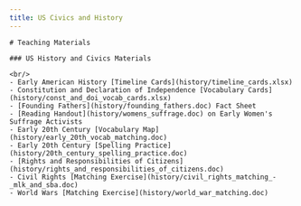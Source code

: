 ```yaml
---
title: US Civics and History
---
```


<BaseLayout title={frontmatter.title} current="/us-civics-and-history">
<HeaderBlock/>

    # Teaching Materials

    ### US History and Civics Materials

    <br/>
    - Early American History [Timeline Cards](history/timeline_cards.xlsx)
    - Constitution and Declaration of Independence [Vocabulary Cards](history/const_and_doi_vocab_cards.xlsx)
    - [Founding Fathers](history/founding_fathers.doc) Fact Sheet
    - [Reading Handout](history/womens_suffrage.doc) on Early Women's Suffrage Activists
    - Early 20th Century [Vocabulary Map](history/early_20th_vocab_matching.doc)
    - Early 20th Century [Spelling Practice](history/20th_century_spelling_practice.doc)
    - [Rights and Responsibilities of Citizens](history/rights_and_responsibilities_of_citizens.doc)
    - Civil Rights [Matching Exercise](history/civil_rights_matching_-_mlk_and_sba.doc)
    - World Wars [Matching Exercise](history/world_war_matching.doc)
</BaseLayout>
